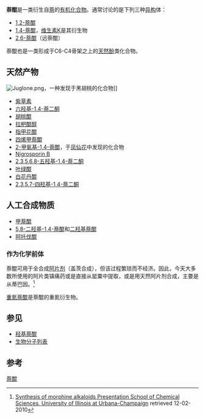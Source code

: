 '''萘醌'''是一类衍生自[[萘|萘]]的[[有机化合物|有机化合物]]。通常讨论的是下列三种[[同分异构|异构]]体：
* [[1,2-萘醌|1,2-萘醌]]
* [[1,4-萘醌|1,4-萘醌]]，[[维生素K|维生素K]]是其衍生物
* [[2,6-萘醌|2,6-萘醌]]（远萘醌）

萘醌也是一类形成于C6-C4骨架之上的[[天然酚|天然酚]]类化合物。

== 天然产物 ==
[[File:Juglone.png|thumb]]，一种发现于黑胡桃的化合物]]
* [[紫草素|紫草素]]
* [[六羟基-1,4-萘二酮|六羟基-1,4-萘二酮]]
* [[胡桃醌|胡桃醌]]
* [[拉杷醌醇|拉杷醌醇]]
* [[指甲花醌|指甲花醌]]
* [[四烯甲萘醌|四烯甲萘醌]]
* [[2-甲氧基-1,4-萘醌|2-甲氧基-1,4-萘醌]]，于[[凤仙花|凤仙花]]中发现的化合物
* [[Nigrosporin_B|Nigrosporin B]]
* [[2,3,5,6,8-五羟基-1,4-萘二酮|2,3,5,6,8-五羟基-1,4-萘二酮]]
* [[叶绿醌|叶绿醌]]
* [[白花丹醌|白花丹醌]]
* [[2,3,5,7-四羟基-1,4-萘二酮|2,3,5,7-四羟基-1,4-萘二酮]]

== 人工合成物质 ==
* [[甲萘醌|甲萘醌]]
* [[5,8-二羟基-1,4-萘醌|5,8-二羟基-1,4-萘醌]]和[[二羟基萘醌|二羟基萘醌]]
* [[阿托伐醌|阿托伐醌]]

=== 作为化学前体 ===
萘醌可用于全合成[[阿片剂|阿片剂]]（盖茨合成），但该过程繁琐而不经济。因此，今天大多数所使用的阿片类镇痛药或是直接从罂粟中提取，或是用天然阿片剂合成，主要是从蒂巴因。<ref>[http://www.scs.illinois.edu/denmark/presentations/2006/gm-2006-01n31.pdf Synthesis of morphine alkaloids Presentation School of Chemical Sciences, University of Illinois at Urbana-Champaign] {{webarchive|url=https://web.archive.org/web/20130228131105/http://www.scs.illinois.edu/denmark/presentations/2006/gm-2006-01n31.pdf |date=2013-02-28 }} retrieved 12-02-2010</ref>

[[重氮萘醌|重氮萘醌]]是萘醌的重氮衍生物。

== 参见 ==
* [[羟基萘醌|羟基萘醌]]
* [[生物分子列表|生物分子列表]]

== 参考 ==
{{reflist}}

{{天然酚}}
{{萘醌}}

[[Category:萘醌|]]